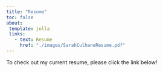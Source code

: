 ```yaml
---
title: "Resume"
toc: false
about:
 template: jolla
 links:
   - text: Resume
     href: "./images/SarahCulhaneResume.pdf"
---
```


To check out my current resume, please click the link below!
